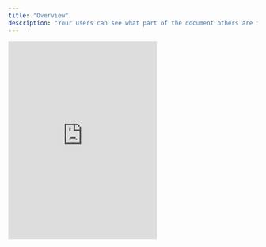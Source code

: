 ```yaml
---
title: "Overview"
description: "Your users can see what part of the document others are interacting with in real-time."
---
```


<div className="flex items-center">
  <Frame>
  <iframe
    src="https://snippyly-demo-html-dev.web.app/landing-page-demo.html?feature=live-selection"
    scrolling="no"
    frameborder="0"
    class="w-full"
    height="400px"
  ></iframe>
  </Frame>

</div>
